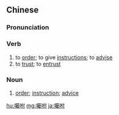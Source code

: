 {{also|嘱咐}}
==Chinese==
{{zh-forms|s=嘱咐|alt=囑付}}

===Pronunciation===
{{zh-pron
|m=zhǔfù,tl=y
|c=zuk1 fu3
|mn=chiok-hù
|cat=v,n
}}

===Verb===
{{zh-verb}}

# to [[order]]; to give [[instruction]]s; to [[advise]]
# to [[trust]]; to [[entrust]]

===Noun===
{{zh-noun}}

# [[order]]; [[instruction]]; [[advice]]

{{zh-cat|Intermediate}}

[[hu:囑咐]]
[[mg:囑咐]]
[[ja:囑咐]]